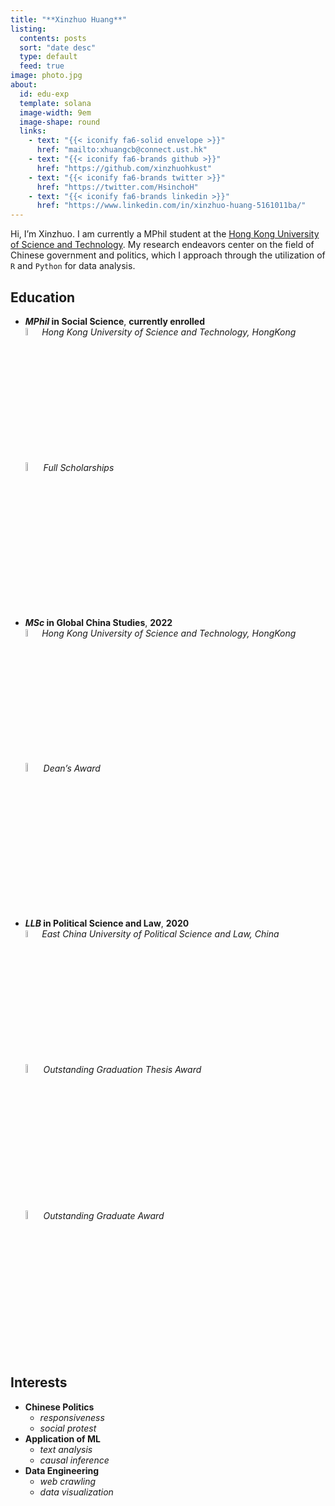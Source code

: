 ```yaml
---
title: "**Xinzhuo Huang**"
listing: 
  contents: posts
  sort: "date desc"
  type: default
  feed: true
image: photo.jpg
about:
  id: edu-exp
  template: solana
  image-width: 9em
  image-shape: round
  links:
    - text: "{{< iconify fa6-solid envelope >}}"
      href: "mailto:xhuangcb@connect.ust.hk"
    - text: "{{< iconify fa6-brands github >}}"
      href: "https://github.com/xinzhuohkust"
    - text: "{{< iconify fa6-brands twitter >}}"
      href: "https://twitter.com/HsinchoH"
    - text: "{{< iconify fa6-brands linkedin >}}"
      href: "https://www.linkedin.com/in/xinzhuo-huang-5161011ba/"
---
```


::: {#edu-exp}
:::

Hi, I'm Xinzhuo. I am currently a MPhil student at the [Hong Kong University of Science and Technology](https://sosc.hkust.edu.hk/node/613). My research endeavors center on the field of Chinese government and politics, which I approach through the utilization of `R` and `Python` for data analysis.


:::: {.grid}

::: {.g-col-12 .g-col-md-8 style="text-align: left;"}
## Education

- **_MPhil_ in Social Science**, **currently enrolled**      
  ![](university.png){width=5.5%}*Hong Kong University of Science and Technology, HongKong*                
  ![](award.png){width=6%}*Full Scholarships*

- **_MSc_ in Global China Studies**, **2022**     
  ![](university.png){width=5.5%}*Hong Kong University of Science and Technology, HongKong*            
  ![](award.png){width=6%}*Dean's Award*

- **_LLB_ in Political Science and Law**, **2020**        
  ![](university.png){width=5.5%}*East China University of Political Science and Law, China*           
  ![](award.png){width=6%}*Outstanding Graduation Thesis Award*           
  ![](award.png){width=6%}*Outstanding Graduate Award*        
:::

::: {.g-col-12 .g-col-md-4 style="text-align: left;"}

## Interests

- **Chinese Politics**      
  - *responsiveness*
  - *social protest*
- **Application of ML**
  - *text analysis*
  - *causal inference*
- **Data Engineering**
  - *web crawling* 
  - *data visualization*

:::

::::